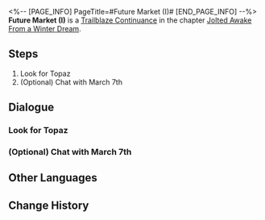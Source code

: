 <%-- [PAGE_INFO]
PageTitle=#Future Market (I)#
[END_PAGE_INFO] --%>
{{Stub|Dialogue, characters, and location(s)}}
{{Mission Infobox
|id            = 2010206
|title         = 
|image         = Mission Future Market (I).png
|type          = Continuance
|event_name    = 
|chapter       = Jolted Awake From a Winter Dream
|requirements  = [[Trailblaze Continuance]] ''[[Future Market (Prologue)]]'' completed
|summary       = Topaz arrived at Jarilo-VI to collect the debt owed by the Architects from centuries ago.
However, their seeming unreasonable request seemed to have hidden motives. Motivated by justice, you drive away the occupying IPC squad at the Great Mine.
Meanwhile, Bronya urgently summoned you back to Qlipoth Fort for a discussion.
|characters    = <!--characters that appear in this mission-->
|startLocation = <!--location as it intially appears on the mission screen-->
|world         = <!--i.e. Penacony-->
|area          = <!--i.e. A Child's Dream-->
|prev          = 
|next          = Future Market (II)
|exp           = 700
|credits       = 40000
|stellarJade   = 
|other         = {{Card List|Traveler's Guide*5;Lost Crystal*4|delim=;}}
}}
'''Future Market (I)''' is a [[Trailblaze Continuance]] in the chapter [[Jolted Awake From a Winter Dream]].

==Steps==
# Look for Topaz
# (Optional) Chat with March 7th

<!--
==Gameplay Notes==

--><!--
==Trial Character==

-->
==Dialogue==
{{Stub Dialogue}}
===Look for Topaz===
{{Mission Description|type=continuance|location=<!--to be added-->|(Trailblazer)'s Trailblaze Daily Report:<br />We're in trouble. Belobog owes a whole lot of money to the IPC. Need to negotiate with Topaz in the museum.}}
{{Dialogue Start}}
:{{tx}}
{{Dialogue End}}

===(Optional) Chat with March 7th===
{{Dialogue Start}}
:{{tx}}
{{Dialogue End}}

==Other Languages==
{{Other Languages
|en   = Future Market (I)
|zhs  = 未来市场•其一
|zht  = 未來市場•其一
|ja   = フューチャーズマーケット・一
|ko   = 미래 시장•1
|es   = El mercado del mañana I
|fr   = Marché à terme (I)
|ru   = Рынок будущего I
|th   = ตลาดแห่งอนาคต 1
|vi   = Thị Trường Tương Lai 1
|de   = Markt der Zukunft (Teil 1)
|id   = Pasar Masa Depan 1
|pt   = Mercado Futuro (I)
}}

==Change History==
{{Change History|1.4}}
